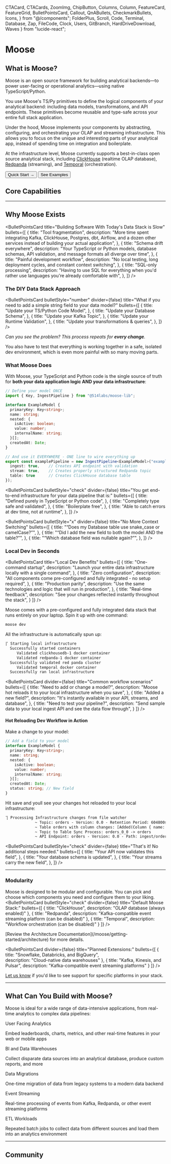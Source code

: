   CTACard,
  CTACards,
  ZoomImg,
  ChipButton,
  Columns,
  Column,
  FeatureCard,
  FeatureGrid,
  BulletPointsCard,
  Callout,
  QnABullets,
  CheckmarkBullets,
  Icons,
} from "@/components";
  FolderPlus, 
  Scroll, 
  Code, 
  Terminal,
  Database, 
  Zap, 
  FileCode, 
  Clock, 
  Users, 
  GitBranch, 
  HardDriveDownload, 
  Waves 
} from "lucide-react";

# Moose

## What is Moose?

Moose is an open source framework for building analytical backends—to power user-facing or operational analytics—using 
native TypeScript/Python.

You use Moose's TS/Py primitives to define the logical components of your analytical backend: including data models, 
transformations, and API endpoints. These primitives become reusable and type-safe across your entire full stack application.

Under the hood, Moose implements your components by abstracting, configuring, and orchestrating your OLAP and streaming infrastructure. 
This allows you to focus on the unique and interesting parts of your analytical app, instead of spending time on integration 
and boilerplate. 

At the infrastructure level, Moose currently supports a best-in-class open source analytical stack, including 
[ClickHouse](https://github.com/ClickHouse/ClickHouse) (realtime OLAP database), 
[Redpanda](https://github.com/redpanda-data/redpanda) (streaming), and 
[Temporal](https://github.com/temporalio/temporal) (orchestration).

<div className="flex flex-col md:flex-row gap-4 my-8">
  <Link href={paths.quickstart}>
    <Button variant="default">Quick Start →</Button>
  </Link>
  <Link href="/templates">
    <Button variant="secondary">
      See Examples
    </Button>
  </Link>
</div>

## Core Capabilities

<FeatureGrid>
  <FeatureCard
    href={paths.dataModels}
    Icon={Icons.models}
    title="Type-Safe Data Models"
    description="Define schemas once in TS/Python that can be used to generate data ingestion, storage, and API infrastructure"
  />
  
  <FeatureCard
    href={paths.ingestion}
    Icon={Icons.ingestion}
    title="High-Performance Data Ingestion"
    description="Auto-validated APIs to capture data into OLAP databases with full type safety"
  />
  
  <FeatureCard
    href={paths.streams}
    Icon={Icons.streams}
    title="Real-Time Stream Processing"
    description="Transform events in-flight using your preferred language, not just SQL"
  />
  
  <FeatureCard
    href={paths.materializedViews}
    Icon={Icons.db}
    title="In-Database Transformations"
    description="Create materialized views and transform data directly in your OLAP database with SQL blocks"
  />
  
  <FeatureCard
    href={paths.consumptionApis}
    Icon={Icons.api}
    title="Analytics APIs"
    description="Build and expose secure, authenticated, fully-typed APIs to consume your processed data"
  />
  
  <FeatureCard
    href={paths.workflows}
    Icon={Icons.workflows}
    title="Script Orchestration"
    description="Schedule jobs or trigger scripts on events using simple, language-native workflow definitions"
  />
</FeatureGrid>

---

## Why Moose Exists
<BulletPointsCard
  title="Building Software With Today's Data Stack is Slow"
  bullets={[
    {
      title: "Tool fragmentation",
      description: "More time spent integrating Kafka, ClickHouse, Postgres, dbt, Airflow, and a dozen other services instead of building your actual application",
    },
    {
      title: "Schema drift everywhere",
      description: "Your TypeScript or Python models, database schemas, API validation, and message formats all diverge over time",
    },
    {
      title: "Painful development workflow",
      description: "No local testing, long deployment cycles, and constant context switching",
    },
    {
      title: "SQL-only processing",
      description: "Having to use SQL for everything when you'd rather use languages you're already comfortable with",
    },
  ]}
/>

### The DIY Data Stack Approach

<BulletPointsCard
  bulletStyle="number"
  divider={false}
  title="What if you need to add a simple string field to your data model?"
  bullets={[
    {
      title: "Update your TS/Python Code Model",
    },
    {
      title: "Update your Database Schema",
    },
    {
      title: "Update your Kafka Topic",
    },
    {
      title: "Update your Runtime Validation",
    },
    {
      title: "Update your transformations & queries",
    },
  ]}
/>


_Can you see the problem? This process repeats for **every change**._

You also have to test that everything is working together in a safe, isolated dev environment, which is even more painful with so many moving parts.

### What Moose Does
With Moose, your TypeScript and Python code is the single source of truth for **both your data application logic AND your data infrastructure**:

```ts
// Define your model ONCE
import { Key, IngestPipeline } from "@514labs/moose-lib";

interface ExampleModel {
  primaryKey: Key<string>;
  name: string;
  nested: {
    isActive: boolean;
    value: number;
    internalName: string;
  }[];
  createdAt: Date;
}

// And use it EVERYWHERE - ONE line to wire everything up
export const examplePipeline = new IngestPipeline<ExampleModel>("example", {
  ingest: true,    // Creates API endpoint with validation
  stream: true,    // Creates properly structured Redpanda topic
  table: true      // Creates ClickHouse database table
});
```

<BulletPointsCard
  bulletStyle="check"
  divider={false}
  title="You get end-to-end infrastructure for your data pipeline that is:"
  bullets={[
    {
      title: "Defined purely in TypeScript or Python code",
    },
    {
      title: "Completely type safe and validated",
    },
    {
      title: "Boilerplate free",
    },
    {
      title: "Able to catch errors at dev time, not at runtime",
    },
  ]}
/>

<BulletPointsCard
  bulletStyle="x"
  divider={false}
  title="No More Context Switching"
  bullets={[
    {
      title: "“Does my Database table use snake_case or camelCase?”",
    },
    {
      title: "“Did I add the new field to both the model AND the table?”",
    },
    {
      title: "“Which database field was nullable again?”",
    },
  ]}
/>

### Local Dev in Seconds

<BulletPointsCard
title="Local Dev Benefits"
bullets={[
{
title: "One-command startup",
description: "Launch your entire data infrastructure locally with a single command",
},
{
title: "Zero configuration",
description: "All components come pre-configured and fully integrated - no setup required",
},
{
title: "Production parity",
description: "Use the same technologies and logic that will run in production",
},
{
title: "Real-time feedback",
description: "See your changes reflected instantly throughout the stack",
}
]}
/>

Moose comes with a pre-configured and fully integrated data stack that runs entirely on your laptop. Spin it up with one command:
```bash filename="Terminal" copy
moose dev
```
All the infrastructure is automatically spun up:
```txt
⡏ Starting local infrastructure
  Successfully started containers
     Validated clickhousedb-1 docker container
     Validated redpanda-1 docker container
  Successfully validated red panda cluster
     Validated temporal docker container
  Successfully ran local infrastructure
```

<BulletPointsCard
  divider={false}
  title="Common workflow scenarios"
  bullets={[
    {
      title: "Need to add or change a model?",
      description: "Moose hot reloads it to your local infrastructure when you save",
    },
    {
      title: "Added a new field?",
      description: "It's instantly available in your API, streams, and database",
    },
    {
      title: "Need to test your pipeline?",
      description: "Send sample data to your local ingest API and see the data flow through",
    }
  ]}
/>

#### Hot Reloading Dev Workflow in Action
Make a change to your model:

```ts filename="HotReload.ts" {11} copy
// Add a field to your model
interface ExampleModel {
  primaryKey: Key<string>;
  name: string;
  nested: {
    isActive: boolean;
    value: number;
    internalName: string;
  }[];
  createdAt: Date;
  status: string; // New field
}
```

Hit save and youll see your changes hot reloaded to your local infrastructure:
```txt {3}
⢹ Processing Infrastructure changes from file watcher
             ~ Topic: orders - Version: 0.0 - Retention Period: 604800s - Partition Count: 1
             ~ Table orders with column changes: [Added(Column { name: "status", data_type: String, required: true, unique: false, primary_key: false, default: None })] and order by changes: OrderByChange { before: [], after: [] }
             ~ Topic to Table Sync Process: orders_0_0 -> orders
             ~ API Endpoint: orders - Version: 0.0 - Path: ingest/orders - Method: POST - Format: Some(Json)
```

<BulletPointsCard
  bulletStyle="check"
  divider={false}
  title="That's it! No additional steps needed."
  bullets={[
    {
      title: "Your API now validates this field",
    },
    {
      title: "Your database schema is updated",
    },
    {
      title: "Your streams carry the new field",
    },
  ]}
/>

---
### Modularity

Moose is designed to be modular and configurable. You can pick and choose which components you need and configure them to your liking.
<BulletPointsCard
  bulletStyle="check"
  divider={false}
  title="Default Moose Stack:"
  bullets={[
    {
      title: "ClickHouse",
      description: "OLAP database (always enabled)"
    },
    {
      title: "Redpanda",
      description: "Kafka-compatible event streaming platform (can be disabled)"
    },
    {
      title: "Temporal",
      description: "Workflow orchestration (can be disabled)"
    }
  ]}
/>

<Callout type="info" title="Learn how to enable/disable components in your stack">
  [Review the Architecture Documentation](/moose/getting-started/architecture) for more details.
</Callout>

<BulletPointsCard
  divider={false}
  title="Planned Extensions:"
  bullets={[
    {
      title: "Snowflake, Databricks, and BigQuery",  
      description: "Cloud-native data warehouses"
    },
    {
      title: "Kafka, Kinesis, and Pulsar",
      description: "Kafka-compatible event streaming platforms"
    }
  ]}
/>

[Let us know](https://calendly.com/d/cmh5-nrj-9nc/talk-to-engineering) if you'd like to see support for specific platforms in your stack.

---

## What Can You Build with Moose?

Moose is ideal for a wide range of data-intensive applications, from real-time analytics to complex data pipelines:

<div className="my-6 grid grid-cols-1 md:grid-cols-2 lg:grid-cols-3 gap-4">
  <div className="p-5 border border-border rounded-lg bg-muted/30">
    <p className="font-medium text-primary mb-2">User Facing Analytics</p>
    <p className="text-muted-foreground text-sm">Embed leaderboards, charts, metrics, and other real-time features in your web or mobile apps</p>
  </div>
  <div className="p-5 border border-border rounded-lg bg-muted/30">
    <p className="font-medium text-primary mb-2">BI and Data Warehouses</p>
    <p className="text-muted-foreground text-sm">Collect disparate data sources into an analytical database, produce custom reports, and more</p>
  </div>
  <div className="p-5 border border-border rounded-lg bg-muted/30">
    <p className="font-medium text-primary mb-2">Data Migrations</p>
    <p className="text-muted-foreground text-sm">One-time migration of data from legacy systems to a modern data backend</p>
  </div>
  <div className="p-5 border border-border rounded-lg bg-muted/30">
    <p className="font-medium text-primary mb-2">Event Streaming</p>
    <p className="text-muted-foreground text-sm">Real-time processing of events from Kafka, Redpanda, or other event streaming platforms</p>
  </div>
  <div className="p-5 border border-border rounded-lg bg-muted/30">
    <p className="font-medium text-primary mb-2">ETL Workloads</p>
    <p className="text-muted-foreground text-sm">Repeated batch jobs to collect data from different sources and load them into an analytics environment</p>
  </div>
</div>

---

## Community

<CTACards>
  <CTACard
    title="GitHub"
    description="Star, check out the code, and contribute to Moose on GitHub"
    ctaLink="https://github.com/514-labs/moose"
    ctaLabel="GitHub"
    Icon={Icons.github}
  />
  <CTACard
    title="Talk to the Moose Maintainers"
    description="We're always looking to improve Moose and would love to hear from you!"
    ctaLink="https://cal.com/team/514/talk-to-eng"
    ctaLabel="Talk to the Team"
    Icon={Icons.contact}
  />
</CTACards>

